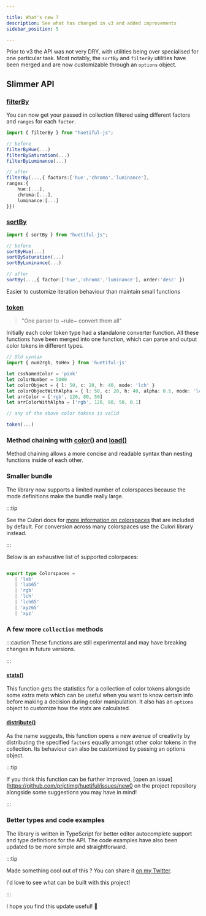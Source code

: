```yaml
---

title: What's new ?
description: See what has changed in v3 and added improvements
sidebar_position: 5

---
```


Prior to v3 the API was not very DRY, with utilities being over specialised for one particular task. Most notably, the `sortBy` and `filterBy` utilities have been merged and are now customizable through an `options` object.

## Slimmer API

### [filterBy](/api/collection#filterBy)

You can now get your passed in collection filtered using different factors and `ranges` for each `factor`.

```ts
import { filterBy } from "huetiful-js";

// before
filterByHue(...)
filterBySaturation(...)
filterByLuminance(...)

// after
filterBy(...,{ factors:['hue','chroma','luminance'],
ranges:{
	hue:[...],
	chroma:[...],
	luminance:[...]
}})

```

### [sortBy](/api/collection#sortBy)

```ts
import { sortBy } from "huetiful-js";

// before
sortByHue(...)
sortBySaturation(...)
sortByLuminance(...)

// after
sortBy(...,{ factor:['hue','chroma','luminance'], order:'desc' })

```

Easier to customize iteration behaviour than maintain small functions

### [token](/api/utils#token)

> "One parser to ~rule~ convert them all"

Initially each color token type had a standalone converter function.
All these functions have been merged into one function, which can parse and output color tokens in different types.


```ts
// Old syntax
import { num2rgb, toHex } from 'huetiful-js'

let cssNamedColor = 'pink'
let colorNumber = 5000
let colorObject = { l: 50, c: 20, h: 40, mode: 'lch' }
let colorObjectWithAlpha = { l: 50, c: 20, h: 40, alpha: 0.5, mode: 'lch' }
let arrColor = ['rgb', 120, 80, 50]
let arrColorWithAlpha = ['rgb', 120, 80, 50, 0.1]

// any of the above color tokens is valid

token(...)
```


### Method chaining with [color()](/api/wrappers#color) and [load()](/api/wrappers#load)

Method chaining allows a more concise and readable syntax than nesting functions inside of each other.


### Smaller bundle 

The library now supports a limited number of colorspaces because the mode definitions make the bundle really large.

:::tip

See the Culori docs for [more information on colorspaces](https://culorijs.org/guides/tree-shaking/#culori-css) that are included by default. 
For conversion across many colorspaces use the Culori library instead.

:::


 Below is an exhaustive list of supported colorpaces:


 ```ts

export type Colorspaces =
	| 'lab'
	| 'lab65'
	| 'rgb'
	| 'lch'
	| 'lch65'
	| 'xyz65'
	| 'xyz'


 ```

### A few more `collection` methods

:::caution
These functions are still experimental and may have breaking changes in future versions.


:::
 
#### [stats()](/api/collection#stats)

 This function gets the statistics for a collection of color tokens alongside some extra meta which can be useful when you want to know certain info before making a decision during color manipulation. It also has an `options` object to customize how the stats are calculated.
 
 #### [distribute()](/api/collection#distribute)

 As the name suggests, this function opens a new avenue of creativity by distributing the specified `factor`s equally amongst other color tokens in the collection. Its behaviour can also be customized by passing an options object.

 :::tip

If you think this function can be further improved, [open an issue](https://github.com/prjctimg/huetiful/issues/new0 on the project repository alongside some suggestions you may have in mind!


 :::

### Better types and code examples

The library is written in TypeScript for better editor autocomplete support and type definitions for the API. 
 The code examples have also been updated to be more simple and straightforward.

 :::tip

Made something cool out of this ? You can share it [on my Twitter](https://x.com/prjctimg). 

I'd love to see what can be built with this project!

 :::


 I hope you find this update useful! :rocket: